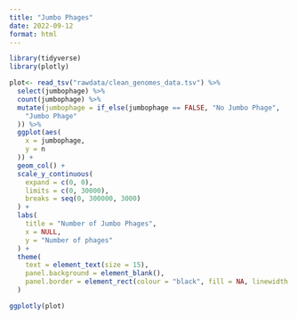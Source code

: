 ```yaml
---
title: "Jumbo Phages"
date: 2022-09-12
format: html
---
```


```r
library(tidyverse)
library(plotly)

plot<- read_tsv("rawdata/clean_genomes_data.tsv") %>%
  select(jumbophage) %>%
  count(jumbophage) %>%
  mutate(jumbophage = if_else(jumbophage == FALSE, "No Jumbo Phage",
    "Jumbo Phage"
  )) %>%
  ggplot(aes(
    x = jumbophage,
    y = n
  )) +
  geom_col() +
  scale_y_continuous(
    expand = c(0, 0),
    limits = c(0, 30000),
    breaks = seq(0, 300000, 3000)
  ) +
  labs(
    title = "Number of Jumbo Phages",
    x = NULL,
    y = "Number of phages"
  ) +
  theme(
    text = element_text(size = 15),
    panel.background = element_blank(),
    panel.border = element_rect(colour = "black", fill = NA, linewidth = 2)
  )

ggplotly(plot)
```